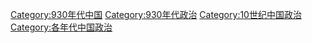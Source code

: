 [[Category:930年代中国|Category:930年代中国]]
[[Category:930年代政治|Category:930年代政治]]
[[Category:10世纪中国政治|Category:10世纪中国政治]]
[[Category:各年代中国政治|Category:各年代中国政治]]